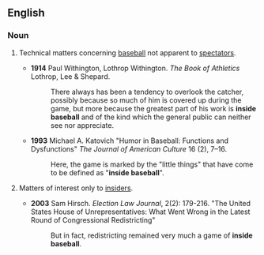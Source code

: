==English==
{{wikipedia}}
===Noun===
{{en-noun|sg=[[inside]] [[baseball]]|-}}

# {{idiom|American|sports}} Technical matters concerning [[baseball]] not apparent to [[spectator]]s.
#*'''1914''' Paul Withington, Lothrop Withington. ''The Book of Athletics'' Lothrop, Lee & Shepard.
#*:There always has been a tendency to overlook the catcher, possibly because so much of him is covered up during the game, but more because the greatest part of his work is '''inside baseball''' and of the kind which the general public can neither see nor appreciate.
#*'''1993''' Michael A. Katovich "Humor in Baseball: Functions and Dysfunctions" ''The Journal of American Culture'' 16 (2), 7–16. 
#*:Here, the game is marked by the "little things" that have come to be defined as "'''inside baseball'''".
# {{idiom|American}} Matters of interest only to [[insider]]s.
#*'''2003''' Sam Hirsch. ''Election Law Journal'', 2(2): 179-216. "The United States House of Unrepresentatives: What Went Wrong in the Latest Round of Congressional Redistricting"
#*:But in fact, redistricting remained very much a game of '''inside baseball'''.